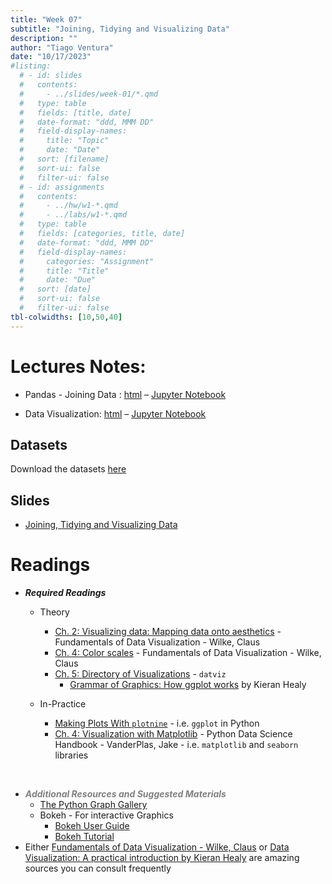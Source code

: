 ```yaml
---
title: "Week 07"
subtitle: "Joining, Tidying and Visualizing Data"
description: ""
author: "Tiago Ventura"
date: "10/17/2023"
#listing:
  # - id: slides
  #   contents:
  #     - ../slides/week-01/*.qmd
  #   type: table
  #   fields: [title, date]
  #   date-format: "ddd, MMM DD"
  #   field-display-names:
  #     title: "Topic"
  #     date: "Date"
  #   sort: [filename]
  #   sort-ui: false
  #   filter-ui: false
  # - id: assignments
  #   contents:
  #     - ../hw/w1-*.qmd
  #     - ../labs/w1-*.qmd
  #   type: table
  #   fields: [categories, title, date]
  #   date-format: "ddd, MMM DD"
  #   field-display-names:
  #     categories: "Assignment"
  #     title: "Title"
  #     date: "Due"
  #   sort: [date]
  #   sort-ui: false
  #   filter-ui: false
tbl-colwidths: [10,50,40]
---
```


# Lectures Notes:

-   Pandas - Joining Data : [html](/lecture_notes/week-06/_week-5c-joining_data.html) -- <a href="/lecture_notes/week-06/_week-5c-joining_data.ipynb" download> Jupyter Notebook </a>

-   Data Visualization: [html](/lecture_notes/week-07/_week-6-data-visualization.html) -- <a href="/lecture_notes/week-07/_week-6-data-visualization.ipynb" download> Jupyter Notebook </a>

## Datasets

Download the datasets <a href="/lecture_notes/week-06/data_week6.zip" download> here </a>

## Slides

-   [Joining, Tidying and Visualizing Data](/slides/week-7.html)

# Readings

-   ***Required Readings***
    -   Theory

        -   [Ch. 2: Visualizing data: Mapping data onto aesthetics](https://serialmentor.com/dataviz/aesthetic-mapping.html) - Fundamentals of Data Visualization - Wilke, Claus
        -   [Ch. 4: Color scales](https://serialmentor.com/dataviz/color-basics.html) - Fundamentals of Data Visualization - Wilke, Claus
        -   [Ch. 5: Directory of Visualizations](https://serialmentor.com/dataviz/directory-of-visualizations.html) - `datviz`
            -   [Grammar of Graphics: How ggplot works](https://socviz.co/makeplot.html#makeplot) by Kieran Healy

    -   In-Practice

        -   [Making Plots With `plotnine`](https://datacarpentry.org/python-ecology-lesson/07-visualization-ggplot-python.html) - i.e. `ggplot` in Python
        -   [Ch. 4: Visualization with Matplotlib](https://jakevdp.github.io/PythonDataScienceHandbook/index.html) - Python Data Science Handbook - VanderPlas, Jake - i.e. `matplotlib` and `seaborn` libraries

<br>

-   <font color = "grey">***Additional Resources and Suggested Materials***</font>
    -   [The Python Graph Gallery](https://python-graph-gallery.com/)
    -   Bokeh - For interactive Graphics
        -   [Bokeh User Guide](https://docs.bokeh.org/en/latest/docs/user_guide.html#userguide)
        -   [Bokeh Tutorial](https://mybinder.org/v2/gh/bokeh/bokeh-notebooks/master?filepath=tutorial%2F00%20-%20Introduction%20and%20Setup.ipynb)
-   Either [Fundamentals of Data Visualization - Wilke, Claus](https://clauswilke.com/dataviz/) or [Data Visualization: A practical introduction by Kieran Healy](https://socviz.co/index.html#preface) are amazing sources you can consult frequently <br>
